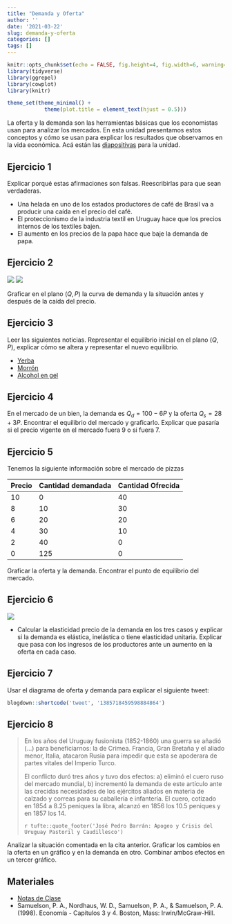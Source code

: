 ```yaml
---
title: "Demanda y Oferta"
author: ''
date: '2021-03-22'
slug: demanda-y-oferta
categories: []
tags: []
---
```



```r
knitr::opts_chunk$set(echo = FALSE, fig.height=4, fig.width=6, warning=FALSE, message = FALSE)
library(tidyverse)
library(ggrepel)
library(cowplot)
library(knitr)

theme_set(theme_minimal() + 
            theme(plot.title = element_text(hjust = 0.5)))

```

La oferta y la demanda son las herramientas básicas que los economistas usan para analizar los mercados. En esta unidad presentamos estos conceptos y cómo se usan para explicar los resultados que observamos en la vida económica. Acá están las [diapositivas](https://demanda--diapos-econ.netlify.com) para la unidad.


## Ejercicio 1

Explicar porqué estas afirmaciones son falsas. Reescribirlas para que sean verdaderas.

  - Una helada en uno de los estados productores de café de Brasil va a producir una caída en el precio del café.
  - El proteccionismo de la industria textil en Uruguay hace que los precios internos de los textiles bajen.
  - El aumento en los precios de la papa hace que baje la demanda de papa.
  
## Ejercicio 2



![](/imgs/chorizos.png)
![](/imgs/chorizos1.png)


Graficar en el plano $(Q, P)$ la curva de demanda y la situación antes y después de la caída del precio. 
  

  
## Ejercicio 3

Leer las siguientes noticias. Representar el equilibrio inicial en el plano $(Q, P)$, explicar cómo se altera y representar el nuevo equilibrio.

- [Yerba](https://www.infobae.com/2013/09/22/1510682-para-mujica-el-aumento-precio-la-yerba-mate-es-una-catastrofe/)
- [Morrón](https://www.telenoche.com.uy/nacionales/el%C2%A0precio-del-morron-rojo-llego%C2%A0-350-pesos-el-kilo)
- [Alcohol en gel](https://www.descuento.uy/abuso-alcohol-en-gel-ya-se-vende-entre-600-y-980-el-litro/)

## Ejercicio 4

En el mercado de un bien, la demanda es $Q_d = 100 - 6P$ y la oferta $Q_s = 28 + 3P$. Encontrar el equilibrio del mercado y graficarlo. Explicar que pasaría si el precio vigente en el mercado fuera 9 o si fuera 7.
  
## Ejercicio 5

Tenemos la siguiente información sobre el mercado de pizzas

Precio | Cantidad demandada  | Cantidad Ofrecida
-------| ------------------- |-------------
10     | 0                   | 40
8      | 10                  | 30
6      | 20                  | 20
4      | 30                  | 10
2      | 40                  | 0 
0      | 125                 | 0

Graficar la oferta y la demanda. Encontrar el punto de equilibrio del mercado. 



## Ejercicio 6

![](/imgs/casos.png)

- Calcular la elasticidad precio de la demanda en los tres casos y explicar si la demanda es elástica, inelástica o tiene elasticidad unitaria. Explicar que pasa con los ingresos de los productores ante un aumento en la oferta en cada caso.

## Ejercicio 7

Usar el diagrama de oferta y demanda para explicar el siguiente tweet:

```r
blogdown::shortcode('tweet', '1385718459598884864')
```


## Ejercicio 8

> <p>En los años del Uruguay fusionista (1852-1860) una guerra se añadió (...) para beneficiarnos: la de Crimea. Francia, Gran Bretaña y el aliado menor, Italia, atacaron Rusia para impedir que esta se apoderara de partes vitales del Imperio Turco. </p>
> <p>El conflicto duró tres años y tuvo dos efectos: a) eliminó el cuero ruso del mercado mundial, b) incrementó la demanda de este artículo ante las crecidas necesidades de los ejércitos aliados en materia de calzado y correas para su caballería e infantería. El cuero, cotizado en 1854 a 8.25 peniques la libra, alcanzó en 1856 los 10.5 peniques y en 1857 los 14. </p>
> `r tufte::quote_footer('José Pedro Barrán: Apogeo y Crisis del Uruguay Pastoril y Caudillesco')`

Analizar la situación comentada en la cita anterior. Graficar los cambios en la oferta en un gráfico y en la demanda en otro. Combinar ambos efectos en un tercer gráfico.

  <!-- - [La verdadera dimensión de la escasez en Venezuela](https://www.bbc.com/mundo/noticias/2015/05/150512_venezuela_escasez_reportaje_dp) -->
  <!-- - [¿Por qué hay que hacer tanta fila en Venezuela?](https://www.bbc.com/mundo/noticias/2014/02/140203_venezuela_colas_escasez_dp) -->
  
## Materiales

- [Notas de Clase](https://demanda--diapos-econ.netlify.app) 
- Samuelson, P. A., Nordhaus, W. D., Samuelson, P. A., & Samuelson, P. A. (1998). Economía - Capítulos 3 y 4. Boston, Mass: Irwin/McGraw-Hill.
